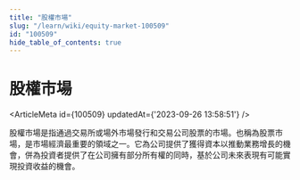 ```yaml
---
title: "股權市場"
slug: "/learn/wiki/equity-market-100509"
id: "100509"
hide_table_of_contents: true
---
```



# 股權市場

<ArticleMeta id={100509} updatedAt={'2023-09-26 13:58:51'} />
<div className='border-solid border-b border-t-0 my-4 border-[var(--ifm-color-gray-300)]' />

股權市場是指通過交易所或場外市場發行和交易公司股票的市場。也稱為股票市場，是市場經濟最重要的領域之一。它為公司提供了獲得資本以推動業務增長的機會，併為投資者提供了在公司擁有部分所有權的同時，基於公司未來表現有可能實現投資收益的機會。
